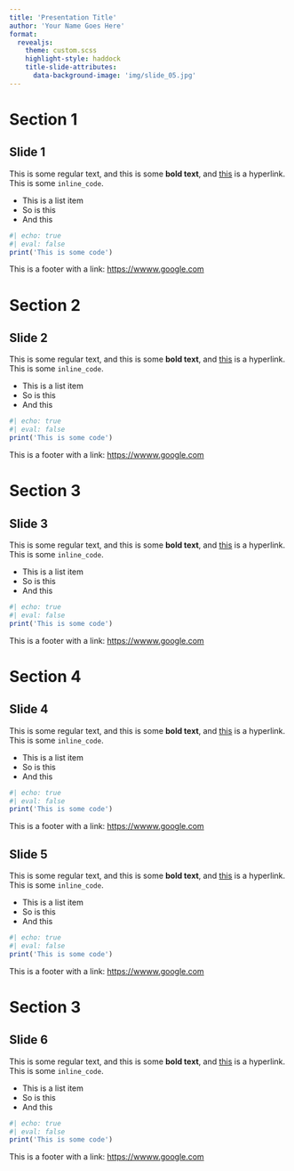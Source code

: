 ```yaml
---
title: 'Presentation Title'
author: 'Your Name Goes Here'
format:
  revealjs:
    theme: custom.scss
    highlight-style: haddock
    title-slide-attributes: 
      data-background-image: 'img/slide_05.jpg'
---
```


# Section 1 {.theme-section1 .center}


## Slide 1 {.theme-slide1}

This is some regular text, and this is some **bold text**, and  [this](https://google.com) is a hyperlink. This is some `inline_code`.

* This is a list item
* So is this
* And this

```r
#| echo: true
#| eval: false
print('This is some code')
```

:::footer

This is a footer with a link: [https://wwww.google.com](https://wwww.google.com)

:::

# Section 2 {.theme-section2 .center}

## Slide 2 {.theme-slide2}

This is some regular text, and this is some **bold text**, and  [this](https://google.com) is a hyperlink. This is some `inline_code`.

* This is a list item
* So is this
* And this

```r
#| echo: true
#| eval: false
print('This is some code')
```

:::footer

This is a footer with a link: [https://wwww.google.com](https://wwww.google.com)

:::

# Section 3 {.theme-section3 .center}

## Slide 3 {.theme-slide3}

This is some regular text, and this is some **bold text**, and  [this](https://google.com) is a hyperlink. This is some `inline_code`.

* This is a list item
* So is this
* And this

```r
#| echo: true
#| eval: false
print('This is some code')
```

:::footer

This is a footer with a link: [https://wwww.google.com](https://wwww.google.com)

:::

# Section 4 {.theme-section4 .center}

## Slide 4 {.theme-slide4}

This is some regular text, and this is some **bold text**, and  [this](https://google.com) is a hyperlink. This is some `inline_code`.

* This is a list item
* So is this
* And this

```r
#| echo: true
#| eval: false
print('This is some code')
```

:::footer

This is a footer with a link: [https://wwww.google.com](https://wwww.google.com)

:::

## Slide 5 {.theme-slide5}

This is some regular text, and this is some **bold text**, and  [this](https://google.com) is a hyperlink. This is some `inline_code`.

* This is a list item
* So is this
* And this

```r
#| echo: true
#| eval: false
print('This is some code')
```

:::footer

This is a footer with a link: [https://wwww.google.com](https://wwww.google.com)

:::

# Section 3 {.theme-section3 .center}

## Slide 6 {.theme-slide6}

This is some regular text, and this is some **bold text**, and  [this](https://google.com) is a hyperlink. This is some `inline_code`.

* This is a list item
* So is this
* And this

```r
#| echo: true
#| eval: false
print('This is some code')
```

:::footer

This is a footer with a link: [https://wwww.google.com](https://wwww.google.com)

:::
